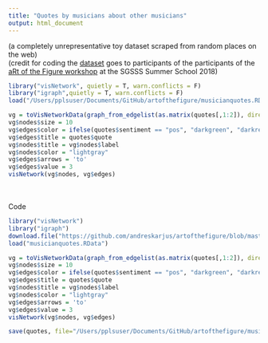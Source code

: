 ```yaml
---
title: "Quotes by musicians about other musicians"
output: html_document
---
```

(a completely unrepresentative toy dataset scraped from random places on the web)
<br> (credit for coding the [dataset](https://docs.google.com/spreadsheets/d/1y1SAzazs-2ANKihQ5f4bmxhlXnIBnzlLkcMdTQr9OwU/edit?usp=sharing) goes to participants of the participants of the [aRt of the Figure workshop](https://andreskarjus.github.io/artofthefigure/) at the SGSSS Summer School 2018)

```r
library("visNetwork", quietly = T, warn.conflicts = F)
library("igraph",quietly = T, warn.conflicts = F)
load("/Users/pplsuser/Documents/GitHub/artofthefigure/musicianquotes.RData")

vg = toVisNetworkData(graph_from_edgelist(as.matrix(quotes[,1:2]), directed=T) )
vg$nodes$size = 10
vg$edges$color = ifelse(quotes$sentiment == "pos", "darkgreen", "darkred") # conditional colors
vg$edges$title = quotes$quote
vg$nodes$title = vg$nodes$label
vg$nodes$color = "lightgray"
vg$edges$arrows = 'to'
vg$edges$value = 3
visNetwork(vg$nodes, vg$edges)

```


<br><br>
Code
```r
library("visNetwork")
library("igraph")
download.file("https://github.com/andreskarjus/artofthefigure/blob/master/musicianquotes.RData?raw=true", "musicianquotes.RData", mode = "wb")
load("musicianquotes.RData")

vg = toVisNetworkData(graph_from_edgelist(as.matrix(quotes[,1:2]), directed=T) )
vg$nodes$size = 10
vg$edges$color = ifelse(quotes$sentiment == "pos", "darkgreen", "darkred") # conditional colors
vg$edges$title = quotes$quote
vg$nodes$title = vg$nodes$label
vg$nodes$color = "lightgray"
vg$edges$arrows = 'to'
vg$edges$value = 3
visNetwork(vg$nodes, vg$edges)

```

```r
save(quotes, file="/Users/pplsuser/Documents/GitHub/artofthefigure/musicianquotes.RData")
```


